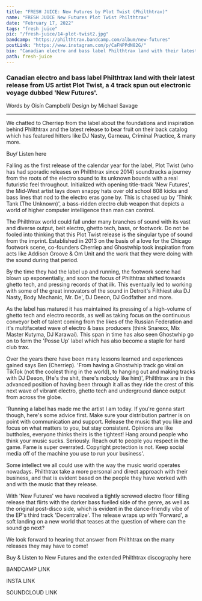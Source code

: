 ---
title: "FRESH JUICE: New Futures by Plot Twist (Philthtrax)"
name: "FRESH JUICE New Futures Plot Twist Philthtrax"
date: "February 17, 2022"
tags: "fresh juice"
pic: "/fresh-juice/14-plot-twist2.jpg"
bandcamp: "https://philthtrax.bandcamp.com/album/new-futures"
postLink: "https://www.instagram.com/p/CaFNPPdN82G/"
bio: "Canadian electro and bass label Philthtrax land with their latest release from US artist Plot Twist, a 4 track spun out electronic voyage dubbed ‘New Futures'"
path: fresh-juice
---

### Canadian electro and bass label Philthtrax land with their latest release from US artist Plot Twist, a 4 track spun out electronic voyage dubbed 'New Futures'.

<p className="smallText">Words by Oisín Campbell/ Design by Michael Savage</p>

<hr />

We chatted to Cherriep from the label about the foundations and inspiration behind Philthtrax and the
latest release to bear fruit on their back catalog which has featured hitters like DJ Nasty, Garneau,
Criminal Practice, & many more.

<BandCamp src="album=1980191818" />

Buy/ Listen here <HoverLink url="philthtrax.bandcamp.com/album/new-futures" external inline />

Falling as the first release of the calendar year for the label, Plot Twist (who has had sporadic releases on Philthtrax since 2014) soundtracks a journey from the roots of the electro sound to its unknown bounds with a real futuristic feel throughout. Initialized with opening title-track 'New Futures', the Mid-West artist lays down snappy hats over old school 808 kicks and bass lines that nod to the electro eras gone by.
This is chased up by 'Think Tank (The Unknown)', a bass-ridden electro club weapon that depicts a world of higher computer intelligence than man can control.

The Philthtrax world could fall under many branches of sound with its vast and diverse output, beit electro, ghetto tech, bass, or footwork. Do not be fooled into thinking that this Plot Twist release is the singular type of sound from the imprint. Established in 2013 on the basis of a love for the Chicago footwork scene, co-founders Cherriep and Ghostwhip took inspiration from acts like Addison Groove & Om Unit and the work that they were doing with the sound during that period.

By the time they had the label up and running, the footwork scene had blown up exponentially, and soon the focus of Philthtrax shifted towards ghetto tech, and pressing records of that ilk. This eventually led to working with some of the great innovators of the sound in Detroit's Filthiest aka DJ Nasty, Body Mechanic, Mr. De', DJ Deeon, DJ Godfather and more.

<Picture src="/fresh-juice/14-philthtrax.jpg" alt="philthtrax cover art" size={1200} />

As the label has matured it has maintained its pressing of a high-volume of ghetto tech and electro records, as well as taking focus on the continuous conveyor belt of talent coming from the likes of the Russian Federation and it's multifaceted wave of electro & bass producers (think Snarexx, Mix Master Kutyma, DJ Karawai). This span in time has also seen Ghostwhip go on to form the 'Posse Up' label which has also become a staple for hard club trax.

Over the years there have been many lessons learned and experiences gained says Ben (Cherriep).
'From having a Ghostwhip track go viral on TikTok (not the coolest thing in the world), to hanging out and making tracks with DJ Deeon, (He's the shit, there's nobody like him)', Philthtrax are in the advanced position of having been through it all as they ride the crest of this next wave of vibrant electro, ghetto tech and underground dance output from across the globe.

'Running a label has made me the artist I am today. If you're gonna start though, here's some advice first. Make sure your distribution partner is on point with communication and support. Release the music that you like and focus on what matters to you, but stay consistent. Opinions are like buttholes, everyone thinks theirs is the tightest!
Hang around people who think your music sucks. Seriously.
Reach out to people you respect in the game.
Fame is super overrated. Copyright protection is not.
Keep social media off of the machine you use to run your business'.

Some intellect we all could use with the way the music world operates nowadays. Philthtrax take a more personal and direct approach with their business, and that is evident based on the people they have worked with and with the music that they release.

With 'New Futures' we have received a tightly screwed electro floor filling release that flirts with the darker bass fuelled side of the genre, as well as the original post-disco side, which is evident in the dance-friendly vibe of the EP's third track 'Decentralize'.
The release wraps up with 'Forward', a soft landing on a new world that teases at the question of where can the sound go next?

We look forward to hearing that answer from Philthtrax on the many releases they may have to come!

Buy & Listen to New Futures and the extended Philthtrax discography here <HoverLink url="philthtrax.bandcamp.com/music" external inline />

BANDCAMP LINK

<HoverLink url="bit.ly/3IzULAL" external inline />

INSTA LINK

<HoverLink url="bit.ly/353kp2d" external inline />

SOUNDCLOUD LINK

<HoverLink url="bit.ly/3JCLIzH" external inline />
